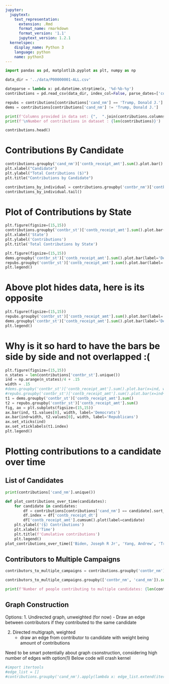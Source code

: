 ```yaml
---
jupyter:
  jupytext:
    text_representation:
      extension: .Rmd
      format_name: rmarkdown
      format_version: '1.1'
      jupytext_version: 1.2.1
  kernelspec:
    display_name: Python 3
    language: python
    name: python3
---
```


```python
import pandas as pd, matplotlib.pyplot as plt, numpy as np
```

```python
data_dir = '../data/P00000001-ALL.csv'
```

```python
dateparse = lambda x: pd.datetime.strptime(x, '%d-%b-%y')
contributions = pd.read_csv(data_dir, index_col=False, parse_dates=['contb_receipt_dt'], date_parser=dateparse)
```

```python
repubs = contributions[contributions['cand_nm'] == 'Trump, Donald J.']
dems = contributions[contributions['cand_nm'] != 'Trump, Donald J.']
```

```python
print(f'Columns provided in data set: {",  ".join(contributions.columns)}')
print(f'\nNumber of contributions in dataset : {len(contributions)}')
```

```python
contributions.head()
```

# Contributions By Candidate

```python
contributions.groupby('cand_nm')['contb_receipt_amt'].sum().plot.bar()
plt.xlabel("Candidate")
plt.ylabel("Total Contributions ($)")
plt.title("Contributions by Candidate")
```

```python
contributions_by_individual = contributions.groupby('contbr_nm')['contb_receipt_amt'].sum().sort_values()
contributions_by_individual.tail()
```

# Plot of Contributions by State

```python
plt.figure(figsize=(15,15))
contributions.groupby('contbr_st')['contb_receipt_amt'].sum().plot.bar()
plt.xlabel('State')
plt.ylabel('Contributions')
plt.title('Total Contributions by State')
```

```python
plt.figure(figsize=(15,15))
dems.groupby('contbr_st')['contb_receipt_amt'].sum().plot.bar(label='Democrats', color='b')
repubs.groupby('contbr_st')['contb_receipt_amt'].sum().plot.bar(label='Republicans', color='r')
plt.legend()
```

# Above plot hides data, here is its opposite

```python
plt.figure(figsize=(15,15))
repubs.groupby('contbr_st')['contb_receipt_amt'].sum().plot.bar(label='Republicans', color='r')
dems.groupby('contbr_st')['contb_receipt_amt'].sum().plot.bar(label='Democrats', color='b')
plt.legend()
```

# Why is it so hard to have the bars be side by side and not overlapped :(

```python
plt.figure(figsize=(15,15))
n_states = len(contributions['contbr_st'].unique())
ind = np.arange(n_states)/4 + .15
width = .15
#dems.groupby('contbr_st')['contb_receipt_amt'].sum().plot.bar(x=ind, width=width, label='Democrats', color='b')
#repubs.groupby('contbr_st')['contb_receipt_amt'].sum().plot.bar(x=ind+width, width=width, label='Republicans', color='r')
t1 = dems.groupby('contbr_st')['contb_receipt_amt'].sum()
t2 = repubs.groupby('contbr_st')['contb_receipt_amt'].sum()
fig, ax = plt.subplots(figsize=(15,15))
ax.bar(ind, t1.values[0], width, label='Democrats')
ax.bar(ind+width, t2.values[0], width, label='Republicans')
ax.set_xticks(ind)
ax.set_xticklabels(t1.index)
plt.legend()
```

# Plotting contributions to a candidate over time
## List of Candidates

```python
print(contributions['cand_nm'].unique())
```

```python
def plot_contributions_over_time(candidates):
    for candidate in candidates:
        df = contributions[contributions['cand_nm'] == candidate].sort_values(by='contb_receipt_dt')
        df.index = df['contb_receipt_dt']
        df['contb_receipt_amt'].cumsum().plot(label=candidate)
    plt.ylabel('($) Contributions')
    plt.xlabel('Time')
    plt.title(f'Cumulative contributions')
    plt.legend()
plot_contributions_over_time(['Biden, Joseph R Jr', 'Yang, Andrew', 'Trump, Donald J.'])
```

## Contributors to Multiple Campaigns

```python
contributors_to_multiple_campaigns = contributions.groupby('contbr_nm').filter(lambda x : len(x['cand_nm'].unique()) > 1)
```

```python
contributors_to_multiple_campaigns.groupby(['contbr_nm', 'cand_nm']).sum()['contb_receipt_amt']
```

```python
print(f'Number of people contributing to multiple candidates: {len(contributors_to_multiple_campaigns["contbr_nm"].unique())}')
```

## Graph Construction
Options:
1. Undirected graph, unweighted (for now)
   - Draw an edge between contributors if they contributed to the same candidate

2. Directed multigraph, weighted
   - draw an edge from contributor to candidate with weight being amount of contributions
   
Need to be smart potentially about graph csonstruction, considering high number of edges with option(1)
Below code will crash kernel

```python
#import itertools
#edge_list = []
#contributions.groupby('cand_nm').apply(lambda x: edge_list.extend(itertools.combinations(x['contbr_nm'], #2)))
```
